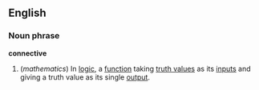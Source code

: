 ==English==
===Noun phrase===
'''connective'''

#(''mathematics'') In [[logic]], a [[function]] taking [[truth value]]s as its [[input]]s and giving a truth value as its single [[output]].